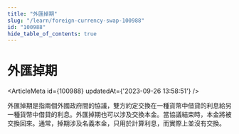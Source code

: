 ```yaml
---
title: "外匯掉期"
slug: "/learn/foreign-currency-swap-100988"
id: "100988"
hide_table_of_contents: true
---
```



# 外匯掉期

<ArticleMeta id={100988} updatedAt={'2023-09-26 13:58:51'} />
<div className='border-solid border-b border-t-0 my-4 border-[var(--ifm-color-gray-300)]' />

外匯掉期是指兩個外國政府間的協議，雙方約定交換在一種貨幣中借貸的利息給另一種貨幣中借貸的利息。外匯掉期也可以涉及交換本金。當協議結束時，本金將被交換回來。通常，掉期涉及名義本金，只用於計算利息，而實際上並沒有交換。
